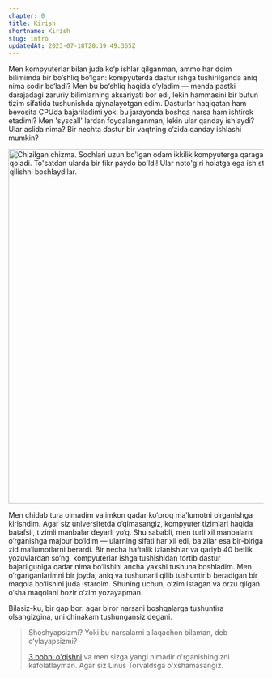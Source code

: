 ```yaml
---
chapter: 0
title: Kirish
shortname: Kirish
slug: intro
updatedAt: 2023-07-18T20:39:49.365Z
---
```


Men kompyuterlar bilan juda ko‘p ishlar qilganman, ammo har doim bilimimda bir bo‘shliq bo‘lgan: kompyuterda dastur ishga tushirilganda aniq nima sodir bo‘ladi? Men bu bo‘shliq haqida o‘yladim — menda pastki darajadagi zaruriy bilimlarning aksariyati bor edi, lekin hammasini bir butun tizim sifatida tushunishda qiynalayotgan edim. Dasturlar haqiqatan ham bevosita CPUda bajariladimi yoki bu jarayonda boshqa narsa ham ishtirok etadimi? Men 'syscall' lardan foydalanganman, lekin ular qanday ishlaydi? Ular aslida nima? Bir nechta dastur bir vaqtning o‘zida qanday ishlashi mumkin?

<img src='/images/writing-this-article.png' alt="Chizilgan chizma. Sochlari uzun bo'lgan odam ikkilik kompyuterga qaraganida sarosimaga tushib qoladi. To'satdan ularda bir fikr paydo bo'ldi! Ular noto'g'ri holatga ega ish stoli kompyuterida tadqiqot qilishni boshlaydilar." width='700' />

Men chidab tura olmadim va imkon qadar ko‘proq ma’lumotni o‘rganishga kirishdim. Agar siz universitetda o‘qimasangiz, kompyuter tizimlari haqida batafsil, tizimli manbalar deyarli yo‘q. Shu sababli, men turli xil manbalarni o‘rganishga majbur bo‘ldim — ularning sifati har xil edi, ba’zilar esa bir-biriga zid ma’lumotlarni berardi. Bir necha haftalik izlanishlar va qariyb 40 betlik yozuvlardan so‘ng, kompyuterlar ishga tushishidan tortib dastur bajarilguniga qadar nima bo‘lishini ancha yaxshi tushuna boshladim. Men o‘rganganlarimni bir joyda, aniq va tushunarli qilib tushuntirib beradigan bir maqola bo‘lishini juda istardim. Shuning uchun, o‘zim istagan va orzu qilgan o‘sha maqolani hozir o‘zim yozayapman.

Bilasiz-ku, bir gap bor: agar biror narsani boshqalarga tushuntira olsangizgina, uni chinakam tushungansiz degani.

> Shoshyapsizmi? Yoki bu narsalarni allaqachon bilaman, deb o‘ylayapsizmi?
>
> [3 bobni o'qishni](https://cpu.land/how-to-run-a-program) va men sizga yangi nimadir o'rganishingizni kafolatlayman. Agar siz Linus Torvaldsga o'xshamasangiz.